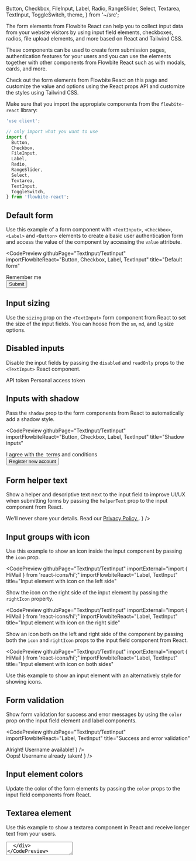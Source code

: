   Button,
  Checkbox,
  FileInput,
  Label,
  Radio,
  RangeSlider,
  Select,
  Textarea,
  TextInput,
  ToggleSwitch,
  theme,
} from '~/src';

The form elements from Flowbite React can help you to collect input data from your website visitors by using input field elements, checkboxes, radios, file upload elements, and more based on React and Tailwind CSS.

These components can be used to create form submission pages, authentication features for your users and you can use the elements together with other components from Flowbite React such as with modals, cards, and more.

Check out the form elements from Flowbite React on this page and customize the value and options using the React props API and customize the styles using Tailwind CSS.

Make sure that you import the appropiate components from the `flowbite-react` library:

```jsx
'use client';

// only import what you want to use
import {
  Button,
  Checkbox,
  FileInput,
  Label,
  Radio,
  RangeSlider,
  Select,
  Textarea,
  TextInput,
  ToggleSwitch,
} from 'flowbite-react';
```

## Default form

Use this example of a form component with `<TextInput>`, `<Checkbox>`, `<Label>` and `<Button>` elements to create a basic user authentication form and access the value of the component by accessing the `value` attribute.

<CodePreview
  githubPage="TextInput/TextInput"
  importFlowbiteReact="Button, Checkbox, Label, TextInput"
  title="Default form"
>
  <form className="flex max-w-md flex-col gap-4">
    <div>
      <div className="mb-2 block">
        <Label htmlFor="email1" value="Your email" />
      </div>
      <TextInput id="email1" type="email" placeholder="name@flowbite.com" required />
    </div>
    <div>
      <div className="mb-2 block">
        <Label htmlFor="password1" value="Your password" />
      </div>
      <TextInput id="password1" type="password" required />
    </div>
    <div className="flex items-center gap-2">
      <Checkbox id="remember" />
      <Label htmlFor="remember">Remember me</Label>
    </div>
    <Button type="submit">Submit</Button>
  </form>
</CodePreview>

## Input sizing

Use the `sizing` prop on the `<TextInput>` form component from React to set the size of the input fields. You can hoose from the `sm`, `md`, and `lg` size options.

<CodePreview githubPage="TextInput/TextInput" importFlowbiteReact="Label, TextInput" title="Input sizing">
  <div className="flex max-w-md flex-col gap-4">
    <div>
      <div className="mb-2 block">
        <Label htmlFor="small" value="Small input" />
      </div>
      <TextInput id="small" type="text" sizing="sm" />
    </div>
    <div>
      <div className="mb-2 block">
        <Label htmlFor="base" value="Base input" />
      </div>
      <TextInput id="base" type="text" sizing="md" />
    </div>
    <div>
      <div className="mb-2 block">
        <Label htmlFor="large" value="Large input" />
      </div>
      <TextInput id="large" type="text" sizing="lg" />
    </div>
  </div>
</CodePreview>

## Disabled inputs

Disable the input fields by passing the `disabled` and `readOnly` props to the `<TextInput>` React component.

<CodePreview githubPage="TextInput/TextInput" importFlowbiteReact="Label, TextInput" title="Disabled inputs">
  <div className="flex max-w-md flex-col gap-4">
    <Label htmlFor="disabledInput1">API token</Label>
    <TextInput type="text" id="disabledInput1" placeholder="Disabled input" disabled />
    <Label htmlFor="disabledInput2">Personal access token</Label>
    <TextInput type="text" id="disabledInput2" placeholder="Disabled readonly input" disabled readOnly />
  </div>
</CodePreview>

## Inputs with shadow

Pass the `shadow` prop to the form components from React to automatically add a shadow style.

<CodePreview
  githubPage="TextInput/TextInput"
  importFlowbiteReact="Button, Checkbox, Label, TextInput"
  title="Shadow inputs"
>
  <form className="flex max-w-md flex-col gap-4">
    <div>
      <div className="mb-2 block">
        <Label htmlFor="email2" value="Your email" />
      </div>
      <TextInput id="email2" type="email" placeholder="name@flowbite.com" required shadow />
    </div>
    <div>
      <div className="mb-2 block">
        <Label htmlFor="password2" value="Your password" />
      </div>
      <TextInput id="password2" type="password" required shadow />
    </div>
    <div>
      <div className="mb-2 block">
        <Label htmlFor="repeat-password" value="Repeat password" />
      </div>
      <TextInput id="repeat-password" type="password" required shadow />
    </div>
    <div className="flex items-center gap-2">
      <Checkbox id="agree" />
      <Label htmlFor="agree" className="flex">
        I agree with the&nbsp;
        <Link href="/forms" className="text-cyan-600 hover:underline dark:text-cyan-500">
          terms and conditions
        </Link>
      </Label>
    </div>
    <Button type="submit">Register new account</Button>
  </form>
</CodePreview>

## Form helper text

Show a helper and descriptive text next to the input field to improve UI/UX when submitting forms by passing the `helperText` prop to the input component from React.

<CodePreview githubPage="TextInput/TextInput" importFlowbiteReact="Label, TextInput" title="Helper text">
  <div className="max-w-md">
    <div className="mb-2 block">
      <Label htmlFor="email3" value="Your email" />
    </div>
    <TextInput
      id="email3"
      type="email"
      placeholder="name@flowbite.com"
      required
      helperText={
        <>
          We’ll never share your details. Read our
          <a href="/forms" className="ml-1 font-medium text-cyan-600 hover:underline dark:text-cyan-500">
            Privacy Policy
          </a>.
        </>
      }
    />
  </div>
</CodePreview>

## Input groups with icon

Use this example to show an icon inside the input component by passing the `icon` prop.

<CodePreview
  githubPage="TextInput/TextInput"
  importExternal="import { HiMail } from 'react-icons/hi';"
  importFlowbiteReact="Label, TextInput"
  title="Input element with icon on the left side"
>
  <div className="max-w-md">
    <div className="mb-2 block">
      <Label htmlFor="email4" value="Your email" />
    </div>
    <TextInput id="email4" type="email" icon={HiMail} placeholder="name@flowbite.com" required />
  </div>
</CodePreview>

Show the icon on the right side of the input element by passing the `rightIcon` property.

<CodePreview
  githubPage="TextInput/TextInput"
  importExternal="import { HiMail } from 'react-icons/hi';"
  importFlowbiteReact="Label, TextInput"
  title="Input element with icon on the right side"
>
  <div className="max-w-md">
    <div className="mb-2 block">
      <Label htmlFor="email4" value="Your email" />
    </div>
    <TextInput id="email4" type="email" rightIcon={HiMail} placeholder="name@flowbite.com" required />
  </div>
</CodePreview>

Show an icon both on the left and right side of the component by passing both the `icon` and `rightIcon` props to the input field component from React.

<CodePreview
  githubPage="TextInput/TextInput"
  importExternal="import { HiMail } from 'react-icons/hi';"
  importFlowbiteReact="Label, TextInput"
  title="Input element with icon on both sides"
>
  <div className="max-w-md">
    <div className="mb-2 block">
      <Label htmlFor="email4" value="Your email" />
    </div>
    <TextInput id="email4" type="email" icon={HiMail} rightIcon={HiMail} placeholder="name@flowbite.com" required />
  </div>
</CodePreview>

Use this example to show an input element with an alternatively style for showing icons.

<CodePreview githubPage="TextInput/TextInput" importFlowbiteReact="Label, TextInput" title="Input element with addon">
  <div className="max-w-md">
    <div className="mb-2 block">
      <Label htmlFor="username" value="Username" />
    </div>
    <TextInput id="username3" placeholder="Bonnie Green" required addon="@" />
  </div>
</CodePreview>

## Form validation

Show form validation for success and error messages by using the `color` prop on the input field element and label components.

<CodePreview
  githubPage="TextInput/TextInput"
  importFlowbiteReact="Label, TextInput"
  title="Success and error validation"
>
  <div className="flex max-w-md flex-col gap-4">
    <div>
      <div className="mb-2 block">
        <Label htmlFor="username3" color="success" value="Your name" />
      </div>
      <TextInput
        id="username"
        placeholder="Bonnie Green"
        required
        color="success"
        helperText={
          <>
            <span className="font-medium">Alright!</span> Username available!
          </>
        }
      />
    </div>
    <div>
      <div className="mb-2 block">
        <Label htmlFor="username4" color="failure" value="Your name" />
      </div>
      <TextInput
        id="username4"
        placeholder="Bonnie Green"
        required
        color="failure"
        helperText={
          <>
            <span className="font-medium">Oops!</span> Username already taken!
          </>
        }
      />
    </div>
  </div>
</CodePreview>

## Input element colors

Update the color of the form elements by passing the `color` props to the input field components from React.

<CodePreview githubPage="TextInput/TextInput" importFlowbiteReact="Label, TextInput" title="Input colors">
  <div className="flex max-w-md flex-col gap-4">
    <div>
      <div className="mb-2 block">
        <Label htmlFor="input-gray" color="gray" value="Gray" />
      </div>
      <TextInput id="input-gray" placeholder="Input Gray" required color="gray" />
    </div>
    <div>
      <div className="mb-2 block">
        <Label htmlFor="input-info" color="info" value="Info" />
      </div>
      <TextInput id="input-info" placeholder="Input Info" required color="info" />
    </div>
    <div>
      <div className="mb-2 block">
        <Label htmlFor="input-success" color="success" value="Success" />
      </div>
      <TextInput id="input-success" placeholder="Input Success" required color="success" />
    </div>
    <div>
      <div className="mb-2 block">
        <Label htmlFor="input-failure" color="failure" value="Failure" />
      </div>
      <TextInput id="input-failure" placeholder="Input Failure" required color="failure" />
    </div>
    <div>
      <div className="mb-2 block">
        <Label htmlFor="input-warning" color="warning" value="Warning" />
      </div>
      <TextInput id="input-warning" placeholder="Input Warning" required color="warning" />
    </div>
  </div>
</CodePreview>

## Textarea element

Use this example to show a textarea component in React and receive longer text from your users.

<CodePreview githubPage="Textarea/Textarea" importFlowbiteReact="Label, Textarea" title="Textarea element">
  <div id="textarea" className="max-w-md">
    <div className="mb-2 block">
      <Label htmlFor="comment" value="Your message" />
    </div>
    <Textarea id="comment" placeholder="Leave a comment..." required rows={4} />
  </div>
</CodePreview>

## Select input

This component can be used to allow users to select from multiple options based on the `<Select>` component.

<CodePreview githubPage="Select/Select" importFlowbiteReact="Label, Select" title="Select input">
  <div id="select" className="max-w-md">
    <div className="mb-2 block">
      <Label htmlFor="countries" value="Select your country" />
    </div>
    <Select id="countries" required>
      <option>United States</option>
      <option>Canada</option>
      <option>France</option>
      <option>Germany</option>
    </Select>
  </div>
</CodePreview>

## Checkbox

Use this example to show a list of options to your users that they can choose from by using the `<Checkbox> component.`

<CodePreview githubPage="Checkbox/Checkbox" importFlowbiteReact="Checkbox, Label" title="Checkbox element">
  <div className="flex max-w-md flex-col gap-4" id="checkbox">
    <div className="flex items-center gap-2">
      <Checkbox id="accept" defaultChecked />
      <Label htmlFor="agree" className="flex">
        I agree with the&nbsp;
        <a href="/forms" className="text-cyan-600 hover:underline dark:text-cyan-500">
          terms and conditions
        </a>
      </Label>
    </div>
    <div className="flex items-center gap-2">
      <Checkbox id="promotion" />
      <Label htmlFor="promotion">I want to get promotional offers</Label>
    </div>
    <div className="flex items-center gap-2">
      <Checkbox id="age" />
      <Label htmlFor="age">I am 18 years or older</Label>
    </div>
    <div className="flex gap-2">
      <div className="flex h-5 items-center">
        <Checkbox id="shipping" />
      </div>
      <div className="flex flex-col">
        <Label htmlFor="shipping">Free shipping via Flowbite</Label>
        <div className="text-gray-500 dark:text-gray-300">
          <span className="text-xs font-normal">
            For orders shipped from Flowbite from <span className="font-medium">€ 25</span> in books or&nbsp;
            <span>€ 29</span> on other categories
          </span>
        </div>
      </div>
    </div>
    <div className="flex items-center gap-2">
      <Checkbox id="disabled" disabled />
      <Label htmlFor="disabled" disabled>
        Eligible for international shipping (disabled)
      </Label>
    </div>
  </div>
</CodePreview>

## Radio button

Ask your users to choose only one value from multiple options based on the `<Radio>` component from React.

<CodePreview githubPage="Radio/Radio" importFlowbiteReact="Label, Radio" title="Radio button">
  <fieldset className="flex max-w-md flex-col gap-4" id="radio">
    <legend className="mb-4">Choose your favorite country</legend>
    <div className="flex items-center gap-2">
      <Radio id="united-state" name="countries" value="USA" defaultChecked />
      <Label htmlFor="united-state">United States</Label>
    </div>
    <div className="flex items-center gap-2">
      <Radio id="germany" name="countries" value="Germany" />
      <Label htmlFor="germany">Germany</Label>
    </div>
    <div className="flex items-center gap-2">
      <Radio id="spain" name="countries" value="Spain" />
      <Label htmlFor="spain">Spain</Label>
    </div>
    <div className="flex items-center gap-2">
      <Radio id="uk" name="countries" value="United Kingdom" />
      <Label htmlFor="uk">United Kingdom</Label>
    </div>
    <div className="flex items-center gap-2">
      <Radio id="china" name="countries" value="China" disabled />
      <Label htmlFor="china" disabled>
        China (disabled)
      </Label>
    </div>
  </fieldset>
</CodePreview>

## File upload

Use the `<FileInput>` component to allow users to upload files from their browser.

<CodePreview githubPage="FileInput/FileInput" importFlowbiteReact="FileInput, Label" title="File upload">
  <div id="fileUpload" className="max-w-md">
    <div className="mb-2 block">
      <Label htmlFor="file" value="Upload file" />
    </div>
    <FileInput id="file" helperText="A profile picture is useful to confirm your are logged into your account" />
  </div>
</CodePreview>

## Toggle switch

Use the `<ToggleSwitch>` component to ask users to enable or disable an option such as newsletter settings.

<CodePreview githubPage="ToggleSwitch/ToggleSwitch" importFlowbiteReact="ToggleSwitch" title="Toggle switch element">
  <div className="flex max-w-md flex-col gap-4" id="toggle">
    <ToggleSwitch checked={props.switch1} label="Toggle me" onChange={props.setSwitch1} />
    <ToggleSwitch checked={props.switch2} label="Toggle me (checked)" onChange={props.setSwitch2} />
    <ToggleSwitch checked={false} disabled label="Toggle me (disabled)" onChange={() => undefined} />
  </div>
</CodePreview>

## Range slider

The `<RangeSlider>` component ca be used to allow users to select a number based on a minimum and maximum value.

<CodePreview githubPage="RangeSlider/RangeSlider" importFlowbiteReact="Label, RangeSlider" title="Range slider element">
  <div className="flex max-w-md flex-col gap-4">
    <div>
      <div className="mb-1 block">
        <Label htmlFor="default-range" value="Default" />
      </div>
      <RangeSlider id="default-range" />
    </div>
    <div>
      <div className="mb-1 block">
        <Label htmlFor="disbaled-range" value="Disabled" />
      </div>
      <RangeSlider id="disabled-range" disabled />
    </div>
    <div>
      <div className="mb-1 block">
        <Label htmlFor="sm-range" value="Small" />
      </div>
      <RangeSlider id="sm-range" sizing="sm" />
    </div>
    <div>
      <div className="mb-1 block">
        <Label htmlFor="md-range" value="Medium" />
      </div>
      <RangeSlider id="md-range" sizing="md" />
    </div>
    <div>
      <div className="mb-1 block">
        <Label htmlFor="lg-range" value="Large" />
      </div>
      <RangeSlider id="lg-range" sizing="lg" />
    </div>
  </div>
</CodePreview>

## Theme

To learn more about how to customize the appearance of components, please see the [Theme docs](/docs/customize/theme).

<pre className="language-tsx">
  <code>
    {JSON.stringify(
      Object.fromEntries(
        Object.entries(theme).filter(([key]) =>
          ['checkbox', 'fileInput', 'label', 'radio', 'rangeSlider', 'textarea', 'textInput', 'toggleSwitch'].includes(
            key,
          ),
        ),
      ),
      null,
      2,
    )}
  </code>
</pre>

## References

- [Flowbite Forms](https://flowbite.com/docs/components/forms/)

